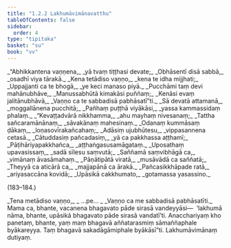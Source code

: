 ```yaml
---
title: "1.2.2 Lakhumāvimānavatthu"
tableOfContents: false
sidebar:
  order: 4
type: "tipitaka"
basket: "su"
book: "vv"
---
```



<DynamicBreadcrumb />

<Division number="173" book="vv" bookNo="19" page="23">

<Paragraph number="195" type="verses" book="vv">
_“Abhikkantena vaṇṇena,_  
_yā tvaṃ tiṭṭhasi devate;_  
_Obhāsentī disā sabbā,_  
_osadhī viya tārakā._  

</Paragraph>

</Division>
<Division number="174" book="vv" bookNo="19" page="23">

<Paragraph number="196" type="verses" book="vv">
_Kena tetādiso vaṇṇo,_  
_kena te idha mijjhati;_  
_Uppajjanti ca te bhogā,_  
_ye keci manaso piyā._  

</Paragraph>

</Division>
<Division number="175" book="vv" bookNo="19" page="23">

<Paragraph number="197" type="verses" book="vv">
_Pucchāmi taṃ devi mahānubhāve,_  
_Manussabhūtā kimakāsi puññaṃ;_  
_Kenāsi evaṃ jalitānubhāvā,_  
_Vaṇṇo ca te sabbadisā pabhāsatī”ti._  

</Paragraph>

</Division>
<Division number="176" book="vv" bookNo="19" page="23">

<Paragraph number="198" type="verses" book="vv">
_Sā devatā attamanā,_  
_moggallānena pucchitā;_  
_Pañhaṃ puṭṭhā viyākāsi,_  
_yassa kammassidaṃ phalaṃ._  

</Paragraph>

</Division>
<Division number="177" book="vv" bookNo="19" page="23">

<Paragraph number="199" type="verses" book="vv">
_“Kevaṭṭadvārā nikkhamma,_  
_ahu mayhaṃ nivesanaṃ;_  
_Tattha sañcaramānānaṃ,_  
_sāvakānaṃ mahesinaṃ._  

</Paragraph>

</Division>
<Division number="178" book="vv" bookNo="19" page="23">

<Paragraph number="200" type="verses" book="vv">
_Odanaṃ kummāsaṃ ḍākaṃ,_  
_loṇasovīrakañcahaṃ;_  
_Adāsiṃ ujubhūtesu,_  
_vippasannena cetasā._  

</Paragraph>

</Division>
<Division number="179" book="vv" bookNo="19" page="23">

<Paragraph number="201" type="verses" book="vv">
_Cātuddasiṃ pañcadasiṃ,_  
_yā ca pakkhassa aṭṭhamī;_  
_Pāṭihāriyapakkhañca,_  
_aṭṭhaṅgasusamāgataṃ._  

</Paragraph>

</Division>
<Division number="180" book="vv" bookNo="19" page="24">

<Paragraph number="202" type="verses" book="vv">
_Uposathaṃ upavasissaṃ,_  
_sadā sīlesu saṃvutā;_  
_Saññamā saṃvibhāgā ca,_  
_vimānaṃ āvasāmahaṃ._  

</Paragraph>

</Division>
<Division number="181" book="vv" bookNo="19" page="24">

<Paragraph number="203" type="verses" book="vv">
_Pāṇātipātā viratā,_  
_musāvādā ca saññatā;_  
_Theyyā ca aticārā ca,_  
_majjapānā ca ārakā._  

</Paragraph>

</Division>
<Division number="182" book="vv" bookNo="19" page="24">

<Paragraph number="204" type="verses" book="vv">
_Pañcasikkhāpade ratā,_  
_ariyasaccāna kovidā;_  
_Upāsikā cakkhumato,_  
_gotamassa yasassino._  


(183–184.)
</Paragraph>

<Paragraph number="205" type="verses" book="vv">
_Tena metādiso vaṇṇo,_  
_ …pe… _  
_Vaṇṇo ca me sabbadisā pabhāsatīti._  

</Paragraph>

<Paragraph number="206" book="vv">
Mama ca, bhante, vacanena bhagavato pāde sirasā vandeyyāsi—  ‘lakhumā nāma, bhante, upāsikā bhagavato pāde sirasā vandatī’ti. Anacchariyaṃ kho panetaṃ, bhante, yaṃ maṃ bhagavā aññatarasmiṃ sāmaññaphale byākareyya. Taṃ bhagavā sakadāgāmiphale byākāsī”ti.

</Paragraph>
</Division>

<Paragraph number="207" type="center" book="vv">
Lakhumāvimānaṃ dutiyaṃ.
</Paragraph>